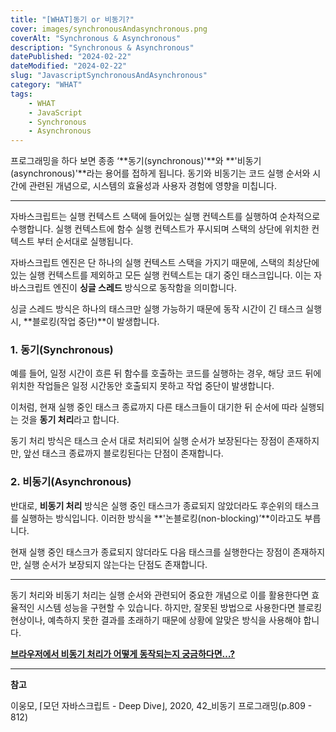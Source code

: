 ```yaml
---
title: "[WHAT]동기 or 비동기?"
cover: images/synchronousAndasynchronous.png
coverAlt: "Synchronous & Asynchronous"
description: "Synchronous & Asynchronous"
datePublished: "2024-02-22"
dateModified: "2024-02-22"
slug: "JavascriptSynchronousAndAsynchronous"
category: "WHAT"
tags:
    - WHAT
    - JavaScript
    - Synchronous
    - Asynchronous
---
```


프로그래밍을 하다 보면 종종 ‘**동기(synchronous)'**와 **'비동기(asynchronous)'**라는 용어를 접하게 됩니다. 동기와 비동기는 코드 실행 순서와 시간에 관련된 개념으로, 시스템의 효율성과 사용자 경험에 영향을 미칩니다.

---

자바스크립트는 실행 컨텍스트 스택에 들어있는 실행 컨텍스트를 실행하여 순차적으로 수행합니다. 실행 컨텍스트에 함수 실행 컨텍스트가 푸시되며 스택의 상단에 위치한 컨텍스트 부터 순서대로 실행됩니다.

자바스크립트 엔진은 단 하나의 실행 컨텍스트 스택을 가지기 때문에, 스택의 최상단에 있는 실행 컨텍스트를 제외하고 모든 실행 컨텍스트는 대기 중인 태스크입니다. 이는 자바스크립트 엔진이 **싱글 스레드** 방식으로 동작함을 의미합니다.

싱글 스레드 방식은 하나의 태스크만 실행 가능하기 때문에 동작 시간이 긴 태스크 실행 시, **블로킹(작업 중단)**이 발생합니다.

### 1. 동기(Synchronous)

예를 들어, 일정 시간이 흐른 뒤 함수를 호출하는 코드를 실행하는 경우, 해당 코드 뒤에 위치한 작업들은 일정 시간동안 호출되지 못하고 작업 중단이 발생합니다.

이처럼, 현재 실행 중인 태스크 종료까지 다른 태스크들이 대기한 뒤 순서에 따라 실행되는 것을 **동기 처리**라고 합니다.

동기 처리 방식은 태스크 순서 대로 처리되어 실행 순서가 보장된다는 장점이 존재하지만, 앞선 태스크 종료까지 블로킹된다는 단점이 존재합니다.

### 2. 비동기(Asynchronous)

반대로, **비동기 처리** 방식은 실행 중인 태스크가 종료되지 않았더라도 후순위의 태스크를 실행하는 방식입니다. 이러한 방식을 **'논블로킹(non-blocking)’**이라고도 부릅니다.

현재 실행 중인 태스크가 종료되지 않더라도 다음 태스크를 실행한다는 장점이 존재하지만, 실행 순서가 보장되지 않는다는 단점도 존재합니다.

---

동기 처리와 비동기 처리는 실행 순서와 관련되어 중요한 개념으로 이를 활용한다면 효율적인 시스템 성능을 구현할 수 있습니다. 하지만, 잘못된 방법으로 사용한다면 블로킹 현상이나, 예측하지 못한 결과를 초래하기 때문에 상황에 알맞은 방식을 사용해야 합니다.

**[브라우저에서 비동기 처리가 어떻게 동작되는지 궁금하다면…?](https://lcy042000.github.io/javascript-how-asynchronous)**

---

**참고**

이웅모, ⌈모던 자바스크립트 - Deep Dive⌋, 2020, 42_비동기 프로그래밍(p.809 - 812)